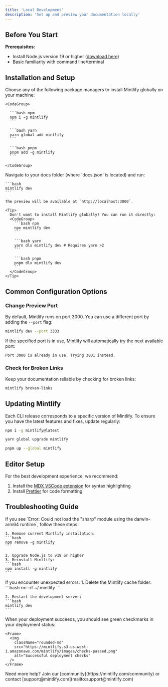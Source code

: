 ```yaml
---
title: 'Local Development'
description: 'Set up and preview your documentation locally'
---
```


<Info>

## Before You Start
**Prerequisites**: 
- Install Node.js version 19 or higher ([download here](https://nodejs.org/en))
- Basic familiarity with command line/terminal
</Info>

## Installation and Setup

<Steps>
  <Step title="Install the Mintlify CLI">
    Choose any of the following package managers to install Mintlify globally on your machine:

    <CodeGroup>

      ```bash npm
      npm i -g mintlify
      ```

      ```bash yarn
      yarn global add mintlify
      ```

      ```bash pnpm
      pnpm add -g mintlify
      ```

    </CodeGroup>
  </Step>

  <Step title="Start the development server">
    Navigate to your docs folder (where `docs.json` is located) and run:

    ```bash
    mintlify dev
    ```

    The preview will be available at `http://localhost:3000`.

    <Tip>
      Don't want to install Mintlify globally? You can run it directly:
      <CodeGroup>
        ```bash npm
        npx mintlify dev
        ```

        ```bash yarn
        yarn dlx mintlify dev # Requires yarn >2
        ```

        ```bash pnpm
        pnpm dlx mintlify dev
        ```
      </CodeGroup>
    </Tip>
  </Step>
</Steps>

## Common Configuration Options

### Change Preview Port

By default, Mintlify runs on port 3000. You can use a different port by adding the `--port` flag:

```bash
mintlify dev --port 3333
```

If the specified port is in use, Mintlify will automatically try the next available port:
```bash
Port 3000 is already in use. Trying 3001 instead.
```

### Check for Broken Links

Keep your documentation reliable by checking for broken links:

```bash
mintlify broken-links
```

## Updating Mintlify

Each CLI release corresponds to a specific version of Mintlify. To ensure you have the latest features and fixes, update regularly:

<CodeGroup>

  ```bash npm
  npm i -g mintlify@latest
  ```

  ```bash yarn
  yarn global upgrade mintlify
  ```

  ```bash pnpm
  pnpm up --global mintlify
  ```

</CodeGroup>

## Editor Setup

For the best development experience, we recommend:

1. Install the [MDX VSCode extension](https://marketplace.visualstudio.com/items?itemName=unifiedjs.vscode-mdx) for syntax highlighting
2. Install [Prettier](https://marketplace.visualstudio.com/items?itemName=esbenp.prettier-vscode) for code formatting

## Troubleshooting Guide

<AccordionGroup>
  <Accordion icon="triangle-exclamation" title='"sharp" module error with M1/M2 Macs'>
    If you see `Error: Could not load the "sharp" module using the darwin-arm64 runtime`, follow these steps:

    1. Remove current Mintlify installation:
    ```bash
    npm remove -g mintlify
    ```

    2. Upgrade Node.js to v19 or higher
    3. Reinstall Mintlify:
    ```bash
    npm install -g mintlify
    ```
  </Accordion>

  <Accordion icon="folder" title="Unknown errors and cache issues">
    If you encounter unexpected errors:
    1. Delete the Mintlify cache folder:
    ```bash
    rm -rf ~/.mintlify
    ```

    2. Restart the development server:
    ```bash
    mintlify dev
    ```
  </Accordion>

  <Accordion icon="check-double" title="Verify successful deployment">
    When your deployment succeeds, you should see green checkmarks in your deployment status:

    <Frame>
      <img
        className="rounded-md"
        src="https://mintlify.s3-us-west-1.amazonaws.com/mintlify/images/checks-passed.png"
        alt="Successful deployment checks"
      />
    </Frame>
  </Accordion>
</AccordionGroup>

<Note>
  Need more help? Join our [community](https://mintlify.com/community) or contact [support@mintlify.com](mailto:support@mintlify.com)
</Note>